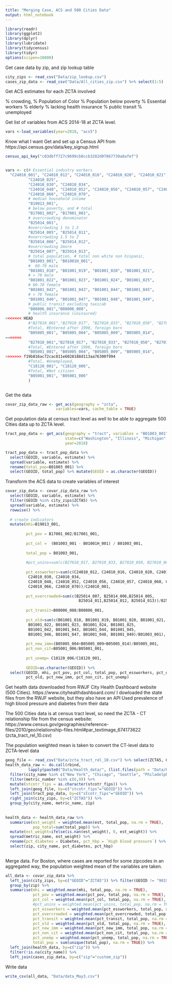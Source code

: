 ```yaml
---
title: "Merging Case, ACS and 500 Cities Data"
output: html_notebook
---
```


```r
library(readr)
library(ggplot2)
library(dplyr)
library(lubridate)
library(tidycensus)
library(tidyr)
options(scipen=10000)
```


Get case data by zip, and zip lookup table
```r

city_zips <- read_csv("Data/zip_lookup.csv")
cases_zip_data <- read_csv("Data/All_cities_zip.csv") %>% select(1:5) 
```

Get ACS estimates for each ZCTA involved

% crowding, 
% Population of Color
% Population below poverty
% Essential workers
% elderly
% lacking health insurance
% public transit
% unemployed

Get list of variables from ACS 2014-18 at ZCTA level.
```r
vars <-load_variables(year=2018, "acs5")
```

Know what I want
Get and set up a Census API from https://api.census.gov/data/key_signup.html

```r
census_api_key("c03dbff727c9699cb8ccb3282d07867739a8afef")


vars <- c(# Essential industry workers
  "C24010_001", "C24010_012", "C24010_016", "C24010_020", "C24010_021", "C24010_024",
          "C24010_025",
          "C24010_030", "C24010_034", 
          "C24010_048", "C24010_052", "C24010_056", "C24010_057", "C24010_060", "C24010_061",
          "C24010_066", "C24010_070", 
          # median household income
          "B19013_001",
          # below poverty, and # total
          "B17001_002", "B17001_001",
          # overcrowding denominator
          "B25014_001", 
          #overcrowding 1 to 1.5
          "B25014_005", "B25014_011",
          #overcrowding 1.5 to 2
          "B25014_006", "B25014_012",
          #overcrowding 2more
          "B25014_007", "B25014_013",
          # total population, # total non white non hispanic, 
          "B01003_001", "B01001H_001",
          #  60-70 male
          "B01001_018", "B01001_019", "B01001_020", "B01001_021", 
          # > 70 male
          "B01001_022", "B01001_023", "B01001_024", "B01001_025",
          # 60-70 female
          "B01001_042", "B01001_043", "B01001_044", "B01001_045", 
          # > 70 female
          "B01001_046", "B01001_047", "B01001_048", "B01001_049", 
          # public transit excluding taxicab
          "B08006_001","B08006_008",
          # health insurance (uninsured)
<<<<<<< HEAD
          #"B27010_001","B27010_017", "B27010_033", "B27010_050", "B27010_066",
          #Total, #Entered after 1990, foreign born
          "B05005_001", "B05005_004", "B05005_009", "B05005_014",
=======
          "B27010_001","B27010_017", "B27010_033", "B27010_050", "B27010_066",
          #Total, #Entered after 1990, foreign born
          "B05001_001", "B05005_004", "B05005_009", "B05005_014",
>>>>>>> f19b816ac72cac811e6028188d113aa76300f994
          #Total, #Unemployed,
          "C18120_001", "C18120_006",
          #Total, #Not citizen
          "B05001_001", "B05001_006"
          ) 



```

Get the data
```r
covar_zip_data_raw <- get_acs(geography = "zcta",
                      variables=vars, cache_table = TRUE) 


```


Get population data at census tract level as well to be able to aggregate 500 Cities data up to ZCTA level.
```r
tract_pop_data <- get_acs(geography = "tract", variables = "B01003_001",
                          state=c("Washington", "Illinois", "Michigan", "New York", "Pennsylvania", "Massachusetts"),
                          year=2018) 

tract_pop_data <- tract_pop_data %>%
  select(GEOID, variable, estimate) %>% 
  spread(variable, estimate) %>%
  rename(total_pop=B01003_001) %>%
  select(GEOID, total_pop) %>% mutate(GEOID = as.character(GEOID))

```


Transform the ACS data to create variables of interest
```r
covar_zip_data <- covar_zip_data_raw %>%
  select(GEOID, variable, estimate) %>% 
  filter(GEOID %in% city_zips$ZCTA5) %>%
  spread(variable, estimate) %>% 
  rowwise() %>% 
  
  # create indicators
  mutate(mhi=B19013_001,
         
         pct_pov = B17001_002/B17001_001,
         
         pct_col =  (B01003_001 - B01001H_001) / B01003_001,
         
         total_pop = B01003_001,
         
         #pct_unins=sum(c(B27010_017, B27010_033, B27010_050, B27010_066))/B27010_001,
         
         pct_essworkers=sum(c(C24010_012, C24010_016, C24010_020, C24010_021, C24010_024, C24010_025,
          C24010_030, C24010_034, 
          C24010_048, C24010_052, C24010_056, C24010_057, C24010_060, C24010_061,
          C24010_066, C24010_070))/C24010_001,
         
         pct_overcrowded=sum(c(B25014_007, B25014_006,B25014_005,
                                B25014_011,B25014_012, B25014_013))/B25014_001,
         
         pct_transit=B08006_008/B08006_001,
         
         pct_old=sum(c(B01001_018, B01001_019, B01001_020, B01001_021, 
          B01001_022, B01001_023, B01001_024, B01001_025,
          B01001_042, B01001_043, B01001_044, B01001_045,
          B01001_046, B01001_047, B01001_048, B01001_049)/B01003_001),
         
         pct_new_imm=(B05005_004+B05005_009+B05005_014)/B05005_001,
         pct_non_cit=B05001_006/B05001_001,
         
         pct_unemp= C18120_006/C18120_001,
         
         GEOID=as.character(GEOID)) %>% 
  select(GEOID, mhi, pct_pov, pct_col, total_pop, pct_essworkers, pct_overcrowded, pct_transit,
         pct_old, pct_new_imm, pct_non_cit, pct_unemp)
```

Get health data downloaded from RWJF City Health Dashboard website (500 Cities). 
https://www.cityhealthdashboard.com/
I dowloaded the state files from the RWJF website, but they also have an API
Used prevalence of high blood pressure and diabetes from their data

The 500 Cities data is at census tract level, so need the ZCTA - CT relationship file from the census website: https://www.census.gov/geographies/reference-files/2010/geo/relationship-files.html#par_textimage_674173622  (zcta_tract_rel_10.csv)

The population weighted mean is taken to convert the CT-level data to ZCTA-level data
```r

geog_file <- read_csv("Data/zcta_tract_rel_10.csv") %>% select(ZCTA5, GEOID) %>% mutate(GEOID=as.character(GEOID))
health_data_raw <- do.call(rbind,
          lapply(paste0("Data/Health_data/", (list.files(path = "Data/Health_data/"))), read.csv)) %>%
  filter(city_name %in% c("New York", "Chicago", "Seattle", "Philadelphia",  "Detroit", "Boston")) %>%
  filter(metric_number %in% c(6,9)) %>%
  mutate(stcotr_fips = as.character(stcotr_fips)) %>%
  left_join(geog_file, by=c("stcotr_fips"="GEOID")) %>%
  left_join(tract_pop_data, by=c("stcotr_fips"="GEOID")) %>%
  right_join(city_zips, by=c("ZCTA5")) %>%
  group_by(city_name, metric_name, zip)
  
  
health_data <- health_data_raw %>%
  summarise(est_weight = weighted.mean(est, total_pop, na.rm = TRUE),
            pop_total=sum(total_pop)) %>%
  mutate(est_weight=ifelse(is.nan(est_weight), 0, est_weight)) %>%
  spread(metric_name, est_weight) %>% 
  rename(pct_diabetes = Diabetes, pct_hbp = `High blood pressure`) %>%
  select(zip, city_name, pct_diabetes, pct_hbp)
  
```

Merge data. For Boston, where cases are reported for some zipcodes in an aggregated way, the population weighted mean of the variables are taken.
```r
all_data <- covar_zip_data %>% 
  left_join(city_zips, by=c("GEOID"="ZCTA5")) %>% filter(GEOID != "98195") %>%
  group_by(zip) %>%
  summarise(mhi = weighted.mean(mhi, total_pop, na.rm = TRUE),
            pct_pov = weighted.mean(pct_pov, total_pop, na.rm = TRUE),
            pct_col = weighted.mean(pct_col, total_pop, na.rm = TRUE),
            #pct_unins = weighted.mean(pct_unins, total_pop, na.rm = TRUE),
            pct_essworkers = weighted.mean(pct_essworkers, total_pop, na.rm = TRUE),
            pct_overcrowded = weighted.mean(pct_overcrowded, total_pop, na.rm = TRUE),
            pct_transit = weighted.mean(pct_transit, total_pop, na.rm = TRUE),
            pct_old = weighted.mean(pct_old, total_pop, na.rm = TRUE),
            pct_new_imm = weighted.mean(pct_new_imm, total_pop, na.rm = TRUE),
            pct_non_cit = weighted.mean(pct_non_cit, total_pop, na.rm = TRUE),
            pct_unemp = weighted.mean(pct_unemp, total_pop, na.rm = TRUE),
            total_pop = sum(unique(total_pop), na.rm = TRUE)) %>%
  left_join(health_data, by=c("zip")) %>% 
  filter(!is.na(city_name)) %>%
  left_join(cases_zip_data, by=c("zip"="custom_zip"))
```


Write data

```r
write_csv(all_data, "Data/data_May3.csv")
```


